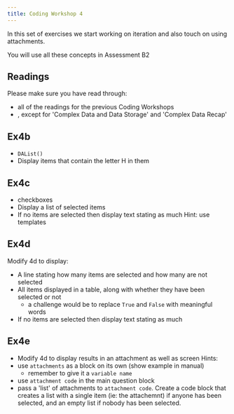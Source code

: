 ```yaml
---
title: Coding Workshop 4
---
```


In this set of exercises we start working on iteration and also touch on using attachments.

You will use all these concepts in Assessment B2

## Readings
Please make sure you have read through:
* all of the readings for the previous Coding Workshops
* <DisplayChapter chapter='chapter_05' />, except for 'Complex Data and
Data Storage' and 'Complex Data Recap'



## Ex4b
- `DAList()`
- Display items that contain the letter H in them

## Ex4c
- checkboxes
- Display a list of selected items
- If no items are selected then display text stating as much
Hint: use templates

## Ex4d
Modify 4d to display:
- A line stating how many items are selected and how many are not selected
- All items displayed in a table, along with whether they have been selected or not
  - a challenge would be to replace `True` and `False` with meaningful words
- If no items are selected then display text stating as much

## Ex4e
- Modify 4d to display results in an attachment as well as screen
Hints:
 - use `attachments` as a block on its own (show example in manual)
   - remember to give it a `variable name`
 - use `attachment code` in the main question block
 - pass a 'list' of attachments to `attachment code`. Create a code block
 that creates a list with a single item (ie: the attachemnt) if anyone has
 been selected, and an empty list if nobody has been selected.
